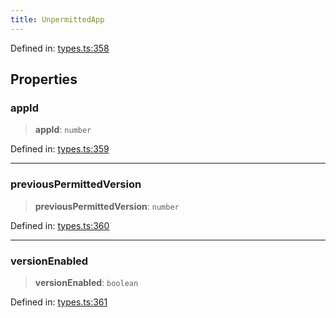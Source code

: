 ```yaml
---
title: UnpermittedApp
---
```


Defined in: [types.ts:358](https://github.com/LIT-Protocol/Vincent/blob/73da7c01d4eb076a0ff8650f85c7adf29f486588/packages/libs/contracts-sdk/src/types.ts#L358)

## Properties

### appId

> **appId**: `number`

Defined in: [types.ts:359](https://github.com/LIT-Protocol/Vincent/blob/73da7c01d4eb076a0ff8650f85c7adf29f486588/packages/libs/contracts-sdk/src/types.ts#L359)

***

### previousPermittedVersion

> **previousPermittedVersion**: `number`

Defined in: [types.ts:360](https://github.com/LIT-Protocol/Vincent/blob/73da7c01d4eb076a0ff8650f85c7adf29f486588/packages/libs/contracts-sdk/src/types.ts#L360)

***

### versionEnabled

> **versionEnabled**: `boolean`

Defined in: [types.ts:361](https://github.com/LIT-Protocol/Vincent/blob/73da7c01d4eb076a0ff8650f85c7adf29f486588/packages/libs/contracts-sdk/src/types.ts#L361)
